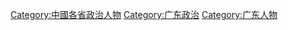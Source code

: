[[Category:中國各省政治人物|Category:中國各省政治人物]]
[[Category:广东政治|Category:广东政治]]
[[Category:广东人物|Category:广东人物]]
